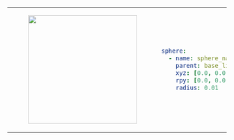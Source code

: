 <table>
<tr>
<td>
<center>
<figure>
    <img src={require("./img/sphere.png").default} width="250" />
</figure>
</center>
</td>
<td>

```yaml
sphere:
  - name: sphere_name
    parent: base_link
    xyz: [0.0, 0.0, 0.0]
    rpy: [0.0, 0.0, 0.0]
    radius: 0.01
```
</td>
</tr>
</table>
